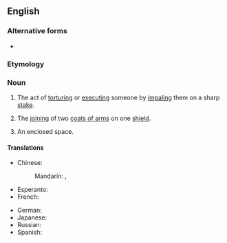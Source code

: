 ==English==
{{wikipedia}}

===Alternative forms===
* {{l|en|empalement}} {{qualifier|obsolete}}

===Etymology===
{{suffix|en|impale|ment}}

===Noun===
{{en-noun|~}}

# The act of [[torturing]] or [[executing]] someone by [[impaling]] them on a sharp [[stake]].
# {{lb|en|heraldry}} The [[joining]] of two [[coat of arms|coats of arms]] on one [[shield]].
# An enclosed space. <!--Chambers 1908-->

====Translations====
{{trans-top|act of torturing}}
* Chinese:
*: Mandarin: {{t+|cmn|穿刺|tr=chuāncì|sc=Hani}}, {{t+|cmn|刺穿|tr=cìchuān|sc=Hani}}
* Esperanto: {{t|eo|palisumo}}
* French: {{t+|fr|empalement|m}}
{{trans-mid}}
* German: {{t|de|Pfählung|f}}
* Japanese: {{t|ja|串刺し|tr=くしざし, kushizashi}}
* Russian: {{t|ru|посаже́ние на́ кол|n}}
* Spanish: {{t+|es|empalamiento|m}}
{{trans-bottom}}
